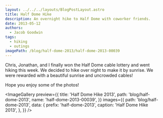 ```yaml
---
layout: ../../../layouts/BlogPostLayout.astro
title: Half Dome Hike
description: An overnight hike to Half Dome with coworker friends.
date: 2013-05-12
authors:
  - Jacob Goodwin
tags:
  - hiking
  - outings
imagePath: /blog/half-dome-2013/half-dome-2013-00039
---
```



Chris, Jonathan, and I finally won the Half Dome cable lottery and went hiking this week. We decided to hike over night to make it by sunrise. We were rewarded with a beautiful sunrise and uncrowded cables!

Hope you enjoy some of the photos!

<ImageGallery
  preview={{
    title: 'Half Dome Hike 2013',
    path: 'blog/half-dome-2013',
    name: 'half-dome-2013-00039',
  }}
  images={{
    path: 'blog/half-dome-2013',
    data: {
      prefix: 'half-dome-2013',
      caption: 'Half Dome Hike 2013',
    },
  }}
/>
